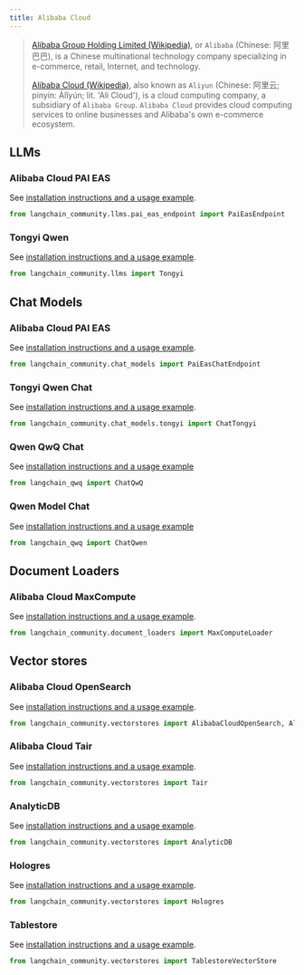 ```yaml
---
title: Alibaba Cloud
---
```


>[Alibaba Group Holding Limited (Wikipedia)](https://en.wikipedia.org/wiki/Alibaba_Group), or `Alibaba`
> (Chinese: 阿里巴巴), is a Chinese multinational technology company specializing in e-commerce, retail,
> Internet, and technology.
>
> [Alibaba Cloud (Wikipedia)](https://en.wikipedia.org/wiki/Alibaba_Cloud), also known as `Aliyun`
> (Chinese: 阿里云; pinyin: Ālǐyún; lit. 'Ali Cloud'), is a cloud computing company, a subsidiary
> of `Alibaba Group`. `Alibaba Cloud` provides cloud computing services to online businesses and
> Alibaba's own e-commerce ecosystem.


## LLMs

### Alibaba Cloud PAI EAS

See [installation instructions and a usage example](/oss/integrations/llms/alibabacloud_pai_eas_endpoint).

```python
from langchain_community.llms.pai_eas_endpoint import PaiEasEndpoint
```

### Tongyi Qwen

See [installation instructions and a usage example](/oss/integrations/llms/tongyi).

```python
from langchain_community.llms import Tongyi
```

## Chat Models

### Alibaba Cloud PAI EAS

See [installation instructions and a usage example](/oss/integrations/chat/alibaba_cloud_pai_eas).

```python
from langchain_community.chat_models import PaiEasChatEndpoint
```

### Tongyi Qwen Chat

See [installation instructions and a usage example](/oss/integrations/chat/tongyi).

```python
from langchain_community.chat_models.tongyi import ChatTongyi
```

### Qwen QwQ Chat

See [installation instructions and a usage example](/oss/integrations/chat/qwq)

```python
from langchain_qwq import ChatQwQ
```

### Qwen Model Chat

See [installation instructions and a usage example](/oss/integrations/chat/qwen)

```python
from langchain_qwq import ChatQwen
```

## Document Loaders

### Alibaba Cloud MaxCompute

See [installation instructions and a usage example](/oss/integrations/document_loaders/alibaba_cloud_maxcompute).

```python
from langchain_community.document_loaders import MaxComputeLoader
```

## Vector stores

### Alibaba Cloud OpenSearch

See [installation instructions and a usage example](/oss/integrations/vectorstores/alibabacloud_opensearch).

```python
from langchain_community.vectorstores import AlibabaCloudOpenSearch, AlibabaCloudOpenSearchSettings
```

### Alibaba Cloud Tair

See [installation instructions and a usage example](/oss/integrations/vectorstores/tair).

```python
from langchain_community.vectorstores import Tair
```

### AnalyticDB

See [installation instructions and a usage example](/oss/integrations/vectorstores/analyticdb).

```python
from langchain_community.vectorstores import AnalyticDB
```

### Hologres

See [installation instructions and a usage example](/oss/integrations/vectorstores/hologres).

```python
from langchain_community.vectorstores import Hologres
```

### Tablestore

See [installation instructions and a usage example](/oss/integrations/vectorstores/tablestore).

```python
from langchain_community.vectorstores import TablestoreVectorStore
```
